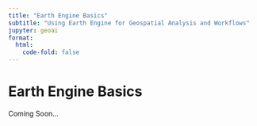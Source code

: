 ```yaml
---
title: "Earth Engine Basics"
subtitle: "Using Earth Engine for Geospatial Analysis and Workflows"
jupyter: geoai
format:
  html:
    code-fold: false
---
```


# Earth Engine Basics

Coming Soon...

